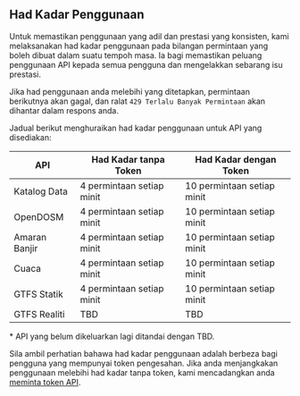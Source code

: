 ## Had Kadar Penggunaan

Untuk memastikan penggunaan yang adil dan prestasi yang konsisten, kami melaksanakan had kadar penggunaan pada bilangan permintaan yang boleh dibuat dalam suatu tempoh masa. Ia bagi memastikan peluang penggunaan API kepada semua pengguna dan mengelakkan sebarang isu prestasi.

Jika had penggunaan anda melebihi yang ditetapkan, permintaan berikutnya akan gagal, dan ralat `429 Terlalu Banyak Permintaan` akan dihantar dalam respons anda.

Jadual berikut menghuraikan had kadar penggunaan untuk API yang disediakan:

| API           | Had Kadar tanpa Token     | Had Kadar dengan Token     |
| ------------- | ------------------------- | -------------------------- |
| Katalog Data  | 4 permintaan setiap minit | 10 permintaan setiap minit |
| OpenDOSM      | 4 permintaan setiap minit | 10 permintaan setiap minit |
| Amaran Banjir | 4 permintaan setiap minit | 10 permintaan setiap minit |
| Cuaca         | 4 permintaan setiap minit | 10 permintaan setiap minit |
| GTFS Statik   | 4 permintaan setiap minit | 10 permintaan setiap minit |
| GTFS Realiti  | TBD                       | TBD                        |

<span className="text-sm italic">* API yang belum dikeluarkan lagi ditandai dengan TBD.</span>

Sila ambil perhatian bahawa had kadar penggunaan adalah berbeza bagi pengguna yang mempunyai token pengesahan. Jika anda menjangkakan penggunaan melebihi had kadar tanpa token, kami mencadangkan anda [meminta token API](/authentication).
